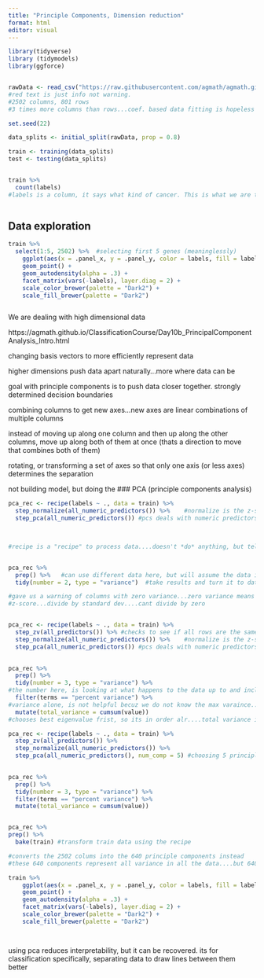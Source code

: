 ```yaml
---
title: "Principle Components, Dimension reduction"
format: html
editor: visual
---
```



```r
library(tidyverse)
library (tidymodels)
library(ggforce)


rawData <- read_csv("https://raw.githubusercontent.com/agmath/agmath.github.io/master/data/classification/cancer_gene_expression_data.csv")
#red text is just info not warning. 
#2502 columns, 801 rows
#3 times more columns than rows...coef. based data fitting is hopeless

set.seed(22)

data_splits <- initial_split(rawData, prop = 0.8)

train <- training(data_splits)
test <- testing(data_splits)


train %>% 
  count(labels)
#labels is a column, it says what kind of cancer. This is what we are trying to predict



```


## Data exploration


```r

train %>%
  select(1:5, 2502) %>%  #selecting first 5 genes (meaninglessly)
    ggplot(aes(x = .panel_x, y = .panel_y, color = labels, fill = labels)) +    #color by label (cancer type)
    geom_point() +
    geom_autodensity(alpha = .3) +
    facet_matrix(vars(-labels), layer.diag = 2) + 
    scale_color_brewer(palette = "Dark2") + 
    scale_fill_brewer(palette = "Dark2")



```


We are dealing with high dimensional data

https://agmath.github.io/ClassificationCourse/Day10b_PrincipalComponentAnalysis_Intro.html

changing basis vectors to more efficiently represent data

higher dimensions push data apart naturally...more where data can be

goal with principle components is to push data closer together. strongly determined decision boundaries

combining columns to get new axes...new axes are linear combinations of multiple columns

instead of moving up along one column and then up along the other columns, move up along both of them at once (thats a direction to move that combines both of them)

rotating, or transforming a set of axes so that only one axis (or less axes) determines the separation




not building model, but doing the 
### PCA (principle components analysis)
```r



pca_rec <- recipe(labels ~ ., data = train) %>% 
  step_normalize(all_numeric_predictors()) %>%    #normalize is the z-score one, range is the 0-1
  step_pca(all_numeric_predictors()) #pcs deals with numeric predictors only ..... the columns you want to reduce
  


#recipe is a "recipe" to process data....doesn't *do* anything, but tells us how we process data


pca_rec %>% 
  prep() %>%   #can use different data here, but will assume the data in the recipe...will 
  tidy(number = 2, type = "variance")  #take results and turn it to data frame.....step 2 is the pca one above

#gave us a warning of columns with zero variance...zero variance means its not gonna help us predict
#z-score...divide by standard dev....cant divide by zero


pca_rec <- recipe(labels ~ ., data = train) %>% 
  step_zv(all_predictors()) %>% #checks to see if all rows are the same 
  step_normalize(all_numeric_predictors()) %>%    #normalize is the z-score one, range is the 0-1
  step_pca(all_numeric_predictors()) #pcs deals with numeric predictors only ..... the columns you want to reduce
  

pca_rec %>% 
  prep() %>%   
  tidy(number = 3, type = "variance") %>% 
#the number here, is looking at what happens to the data up to and including that step...2 means what do steps 1 and 2 do to the data
  filter(terms == "percent variance") %>% 
#variance alone, is not helpful becuz we do not know the max varaince....meaningless values....percent variance is out of 100
  mutate(total_variance = cumsum(value))
#chooses best eigenvalue frist, so its in order alr....total variance is going in order of best...no redundancy cuz orthoganl
```
```r


pca_rec <- recipe(labels ~ ., data = train) %>% 
  step_zv(all_predictors()) %>% 
  step_normalize(all_numeric_predictors()) %>%    
  step_pca(all_numeric_predictors(), num_comp = 5) #choosing 5 principle comps
  

pca_rec %>% 
  prep() %>%   
  tidy(number = 3, type = "variance") %>% 
  filter(terms == "percent variance") %>% 
  mutate(total_variance = cumsum(value))


pca_rec %>% 
prep() %>% 
  bake(train) #transform train data using the recipe

#converts the 2502 colums into the 640 principle components instead
#these 640 components represent all variance in all the data....but 640 components 

```



```r


train %>%
    ggplot(aes(x = .panel_x, y = .panel_y, color = labels, fill = labels)) +    
    geom_point() +
    geom_autodensity(alpha = .3) +
    facet_matrix(vars(-labels), layer.diag = 2) + 
    scale_color_brewer(palette = "Dark2") + 
    scale_fill_brewer(palette = "Dark2")




```


using pca reduces interpretability, but it can be recovered. its for classification specifically, separating data to draw lines between them better

